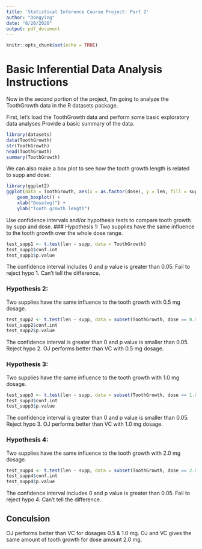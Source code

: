 ```yaml
---
title: 'Statistical Inference Course Project: Part 2'
author: "Dongying"
date: "8/20/2020"
output: pdf_document
---
```


```r
knitr::opts_chunk$set(echo = TRUE)
```

# Basic Inferential Data Analysis Instructions
Now in the second portion of the project, I'm going to analyze the ToothGrowth data in the R datasets package.  

First, let's load the ToothGrowth data and perform some basic exploratory data analyses
Provide a basic summary of the data.
```r
library(datasets)
data(ToothGrowth)
str(ToothGrowth)
head(ToothGrowth)
summary(ToothGrowth)
```
We can also make a box plot to see how the tooth growth length is related to supp and dose:
```r
library(ggplot2)
ggplot(data = ToothGrowth, aes(x = as.factor(dose), y = len, fill = supp)) +
    geom_boxplot() +
    xlab("Dose(mg)") +
    ylab("Tooth growth length")
```

Use confidence intervals and/or hypothesis tests to compare tooth growth by supp and dose.
### Hypothesis 1:
Two supplies have the same influence to the tooth growth over the whole dose range.
```r
test_supp1 <- t.test(len ~ supp, data = ToothGrowth)
test_supp1$conf.int
test_supp1$p.value
```
The confidence interval includes 0 and p value is greater than 0.05. Fail to reject hypo 1. Can't tell the difference.

### Hypothesis 2:
Two supplies have the same influence to the tooth growth with 0.5 mg dosage.
```r
test_supp2 <- t.test(len ~ supp, data = subset(ToothGrowth, dose == 0.5))
test_supp2$conf.int
test_supp2$p.value
```
The confidence interval is greater than 0 and p value is smaller than 0.05. Reject hypo 2. OJ performs better than VC with 0.5 mg dosage.

### Hypothesis 3:
Two supplies have the same influence to the tooth growth with 1.0 mg dosage.
```r
test_supp3 <- t.test(len ~ supp, data = subset(ToothGrowth, dose == 1.0))
test_supp3$conf.int
test_supp3$p.value
```
The confidence interval is greater than 0 and p value is smaller than 0.05. Reject hypo 3. OJ performs better than VC with 1.0 mg dosage.

### Hypothesis 4:
Two supplies have the same influence to the tooth growth with 2.0 mg dosage.
```r
test_supp4 <- t.test(len ~ supp, data = subset(ToothGrowth, dose == 2.0))
test_supp4$conf.int
test_supp4$p.value
```
The confidence interval includes 0 and p value is greater than 0.05. Fail to reject hypo 4. Can't tell the difference.

## Conculsion
OJ performs better than VC for dosages 0.5 & 1.0 mg. OJ and VC gives the same amount of tooth growth for dose amount 2.0 mg. 



